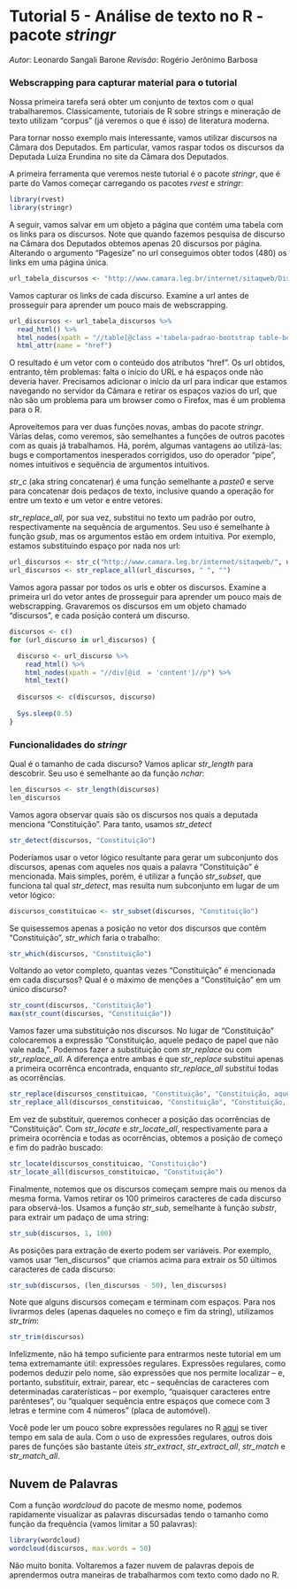# Tutorial 5 - Análise de texto no R - pacote _stringr_
_Autor_: Leonardo Sangali Barone
_Revisão_: Rogério Jerônimo Barbosa

### Webscrapping para capturar material para o tutorial

Nossa primeira tarefa será obter um conjunto de textos com o qual trabalharemos. Classicamente, tutoriais de R sobre strings e mineração de texto utilizam "corpus" (já veremos o que é isso) de literatura moderna.

Para tornar nosso exemplo mais interessante, vamos utilizar discursos na Câmara dos Deputados. Em particular, vamos raspar todos os discursos da Deputada Luiza Erundina no site da Câmara dos Deputados.

A primeira ferramenta que veremos neste tutorial é o pacote _stringr_, que é parte do Vamos começar carregando os pacotes _rvest_ e _stringr_:

```r
library(rvest)
library(stringr)
```

A seguir, vamos salvar em um objeto a página que contém uma tabela com os links para os discursos. Note que quando fazemos pesquisa de discurso na Câmara dos Deputados obtemos apenas 20 discursos por página. Alterando o argumento "Pagesize" no url conseguimos obter todos (480) os links em uma página única.

```r
url_tabela_discursos <- "http://www.camara.leg.br/internet/sitaqweb/DiscursosDeputado.asp?txOrador=LUIZA+ERUNDINA&Campoordenacao=dtSessao&tipoordenacao=DESC&Pagesize=1000&txUF=SP"
```

Vamos capturar os links de cada discurso. Examine a url antes de prosseguir para aprender um pouco mais de webscrapping.

```r
url_discursos <- url_tabela_discursos %>%
  read_html() %>%
  html_nodes(xpath = "//table[@class ='tabela-padrao-bootstrap table-bordered']//td/a") %>%
  html_attr(name = "href")
```

O resultado é um vetor com o conteúdo dos atributos "href". Os url obtidos, entranto, têm problemas: falta o início do URL e há espaços onde não deveria haver. Precisamos adicionar o início da url para indicar que estamos navegando no servidor da Câmara e retirar os espaços vazios do url, que não são um problema para um browser como o Firefox, mas é um problema para o R.

Aproveitemos para ver duas funções novas, ambas do pacote _stringr_. Várias delas, como veremos, são semelhantes a funções de outros pacotes com as quais já trabalhamos. Há, porém, algumas vantagens ao utilizá-las: bugs e comportamentos inesperados corrigidos, uso do operador "pipe", nomes intuitivos e sequência de argumentos intuitivos.

_str\_c_ (aka string concatenar) é uma função semelhante a _paste0_ e serve para concatenar dois pedaços de texto, inclusive quando a operação for entre um texto e um vetor e entre vetores.

_str\_replace\_all_, por sua vez, substitui no texto um padrão por outro, respectivamente na sequência de argumentos. Seu uso é semelhante à função _gsub_, mas os argumentos estão em ordem intuitiva. Por exemplo, estamos substituindo espaço por nada nos url:

```r
url_discursos <- str_c("http://www.camara.leg.br/internet/sitaqweb/", url_discursos)
url_discursos <- str_replace_all(url_discursos, " ", "")
```

Vamos agora passar por todos os urls e obter os discursos. Examine a primeira url do vetor antes de prosseguir para aprender um pouco mais de webscrapping. Gravaremos os discursos em um objeto chamado "discursos", e cada posição conterá um discurso.

```r
discursos <- c()
for (url_discurso in url_discursos) {

  discurso <- url_discurso %>%
    read_html() %>%
    html_nodes(xpath = "//div[@id  = 'content']//p") %>%
    html_text()
  
  discursos <- c(discursos, discurso)
  
  Sys.sleep(0.5)
}
```

### Funcionalidades do _stringr_

Qual é o tamanho de cada discurso? Vamos aplicar _str\_length_ para descobrir. Seu uso é semelhante ao da função _nchar_:

```r
len_discursos <- str_length(discursos)
len_discursos
```

Vamos agora observar quais são os discursos nos quais a deputada menciona "Constituição". Para tanto, usamos _str\_detect_

```r
str_detect(discursos, "Constituição")
```

Poderíamos usar o vetor lógico resultante para gerar um subconjunto dos discursos, apenas com aqueles nos quais a palavra "Constituição" é mencionada. Mais simples, porém, é utilizar a função _str\_subset_, que funciona tal qual _str\_detect_, mas resulta num subconjunto em lugar de um vetor lógico:

```r
discursos_constituicao <- str_subset(discursos, "Constituição")
```

Se quisessemos apenas a posição no vetor dos discursos que contêm "Constituição", _str\_which_ faria o trabalho:

```r
str_which(discursos, "Constituição")
```

Voltando ao vetor completo, quantas vezes "Constituição" é mencionada em cada discursos? Qual é o máximo de menções a "Constituição" em um único discurso?

```r
str_count(discursos, "Constituição")
max(str_count(discursos, "Constituição"))
```

Vamos fazer uma substituição nos discursos. No lugar de "Constituição" colocaremos a expressão "Constituição, aquele pedaço de papel que não vale nada,". Podemos fazer a substituição com _str\_replace_ ou com _str\_replace\_all_. A diferença entre ambas é que _str\_replace_ substitui apenas a primeira ocorrênca encontrada, enquanto _str\_replace\_all_ substitui todas as ocorrências.

```r
str_replace(discursos_constituicao, "Constituição", "Constituição, aquele pedaço de papel que não vale nada,")
str_replace_all(discursos_constituicao, "Constituição", "Constituição, aquele pedaço de papel que não vale nada,")
```

Em vez de substituir, queremos conhecer a posição das ocorrências de "Constituição". Com _str\_locate_ e _str\_locate\_all_, respectivamente para a primeira ocorrência e todas as ocorrências, obtemos a posição de começo e fim do padrão buscado:

```r
str_locate(discursos_constituicao, "Constituição")
str_locate_all(discursos_constituicao, "Constituição")
```

Finalmente, notemos que os discursos começam sempre mais ou menos da mesma forma. Vamos retirar os 100 primeiros caracteres de cada discurso para observá-los. Usamos a função _str\_sub_, semelhante à função _substr_, para extrair um padaço de uma string:

```r
str_sub(discursos, 1, 100)
```

As posições para extração de exerto podem ser variáveis. Por exemplo, vamos usar "len_discursos" que criamos acima para extrair os 50 últimos caracteres de cada discurso:

```r
str_sub(discursos, (len_discursos - 50), len_discursos)
```

Note que alguns discursos começam e terminam com espaços. Para nos livrarmos deles (apenas daqueles no começo e fim da string), utilizamos _str\_trim_:

```r
str_trim(discursos)
```

Infelizmente, não há tempo suficiente para entrarmos neste tutorial em um tema extremamante útil: expressões regulares. Expressões regulares, como podemos deduzir pelo nome, são expressões que nos permite localizar -- e, portanto, substituir, extrair, parear, etc -- sequências de caracteres com determinadas caraterísticas -- por exemplo, "quaisquer caracteres entre parênteses", ou "qualquer sequência entre espaços que comece com 3 letras e termine com 4 números" (placa de automóvel).

Você pode ler um pouco sobre expressões regulares no R [aqui](https://rstudio-pubs-static.s3.amazonaws.com/74603_76cd14d5983f47408fdf0b323550b846.html) se tiver tempo em sala de aula. Com o uso de expressões regulares, outros dois pares de funções são bastante úteis _str\_extract_, _str\_extract\_all_, _str\_match_ e _str\_match\_all_.

## Nuvem de Palavras

Com a função _wordcloud_ do pacote de mesmo nome, podemos rapidamente visualizar as palavras discursadas tendo o tamanho como função da frequência (vamos limitar a 50 palavras):

```r
library(wordcloud)
wordcloud(discursos, max.words = 50)
```

Não muito bonita. Voltaremos a fazer nuvem de palavras depois de aprendermos outra maneiras de trabalharmos com texto como dado no R.

